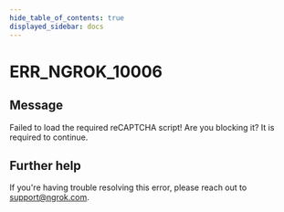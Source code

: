 ```yaml
---
hide_table_of_contents: true
displayed_sidebar: docs
---
```



# ERR_NGROK_10006

## Message

Failed to load the required reCAPTCHA script! Are you blocking it? It is required to continue.

<ErrorDetails error="err_ngrok_10006" />

## Further help

If you're having trouble resolving this error, please reach out to [support@ngrok.com](mailto:support@ngrok.com?subject=Help%20with%20ERR_NGROK_10006).
